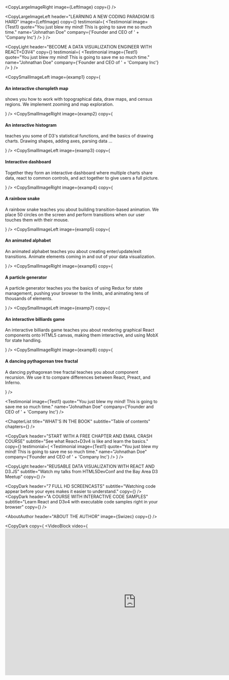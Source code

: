 

<Hero />

<CopyLargeImageRight image={LeftImage} copy={<CopyLargeImageRightText />} />

<CopyLargeImageLeft
  header="LEARNING A NEW CODING PARADIGM IS HARD"
  image={LeftImage}
  copy={<CopyLargeImageLeftText />}
  testimonial={
    <Testimonial
      image={Test1}
      quote="You just blew my mind! This is going to save me so much time."
      name="Johnathan Doe"
      company={'Founder and CEO of ' + 'Company Inc'}
    />
  }
/>

<CopyLight
  header="BECOME A DATA VISUALIZATION ENGINEER WITH REACT+D3V4"
  copy={<CopyLightText />}
  testimonial={
    <Testimonial
      image={Test1}
      quote="You just blew my mind! This is going to save me so much time."
      name="Johnathan Doe"
      company={'Founder and CEO of ' + 'Company Inc'}
    />
  }
/>

<CopyLight header="REACT+D3V4 GIVES YOU PRACTICAL EXAMPLES 👇" />

<CopySmallImageLeft 
  image={examp1}
  copy={
    <div>
        <h4>An interactive choropleth map</h4>
        <p>
          shows you how to work with topographical data, draw maps, and census regions. We implement zooming and map exploration.
        </p>
      </div>
}
/>
<CopySmallImageRight 
  image={examp2}
  copy={
    <div>
        <h4>An interactive histogram</h4>
        <p>
          teaches you some of D3's statistical functions, and the basics of drawing charts. Drawing shapes, adding axes, parsing data ...
        </p>
      </div>
  }
/>
<CopySmallImageLeft 
  image={examp3}
  copy={
    <div>
        <h4>Interactive dashboard </h4>
        <p>
          Together they form an interactive dashboard where multiple charts share data, react to common controls, and act together to give users a full picture.
        </p>
      </div>
}
/>
<CopySmallImageRight 
  image={examp4}
  copy={
    <div>
        <h4>A rainbow snake</h4>
        <p>
          A rainbow snake teaches you about building transition-based animation. We place 50 circles on the screen and perform transitions when our user touches them with their mouse.
        </p>
      </div>
  }
/>
<CopySmallImageLeft 
  image={examp5}
  copy={
    <div>
        <h4>An animated alphabet</h4>
        <p>
          An animated alphabet teaches you about creating enter/update/exit transitions. Animate elements coming in and out of your data visualization.
        </p>
      </div>
}
/>
<CopySmallImageRight 
  image={examp6}
  copy={
    <div>
        <h4>A particle generator</h4>
        <p>
          A particle generator teaches you the basics of using Redux for state management, pushing your browser to the limits, and animating tens of thousands of elements.
        </p>
      </div>
  }
/>
<CopySmallImageLeft 
  image={examp7}
  copy={
    <div>
        <h4>An interactive billiards game</h4>
        <p>
          An interactive billiards game teaches you about rendering graphical React components onto HTML5 canvas, making them interactive, and using MobX for state handling.
        </p>
      </div>
}
/>
<CopySmallImageRight 
  image={examp8}
  copy={
    <div>
        <h4>A dancing pythagorean tree fractal</h4>
        <p>
          A dancing pythagorean tree fractal teaches you about component recursion. We use it to compare differences between React, Preact, and Inferno.
        </p>
      </div>
  }
/>

<ReadChapter />

<Testimonial
  image={Test1}
  quote="You just blew my mind! This is going to save me so much time."
  name="Johnathan Doe"
  company={'Founder and CEO of ' + 'Company Inc'}
/>

<ChapterList
  title="WHAT'S IN THE BOOK"
  subtitle="Table of contents"
  chapters={<ChaptersText />}
/>

<ReadChapter />

<CopyDark
  header="START WITH A FREE CHAPTER AND EMAIL CRASH COURSE"
  subtitle="See what React+D3v4 is like and learn the basics."
  copy={<EmailSignup />}
  testimonial={
    <Testimonial
      image={Test1}
      quote="You just blew my mind! This is going to save me so much time."
      name="Johnathan Doe"
      company={'Founder and CEO of ' + 'Company Inc'}
    />
  }
/>

<CopyLight
  header="REUSABLE DATA VISUALIZATION WITH REACT AND D3.JS"
  subtitle="Watch my talks from HTML5DevConf and the Bay Area D3 Meetup"
  copy={<VideoBlockContent />}
/>

<CopyDark
  header="7 FULL HD SCREENCASTS"
  subtitle="Watching code appear before your eyes makes it easier to understand."
  copy={<Examples1 />}
/>
<CopyDark
  header="A COURSE WITH INTERACTIVE CODE SAMPLES"
  subtitle="Learn React and D3v4 with executable code samples right in your browser"
  copy={<Examples2 />}
/>

<AboutAuthor
  header="ABOUT THE AUTHOR"
  image={Swizec}
  copy={<AboutAuthorText />}
/>

<CopyDark
  copy={
    <VideoBlock
      video={
        <iframe
          frameborder="0"
          allowfullscreen="1"
          allow="autoplay; encrypted-media"
          title="YouTube video player"
          width="853"
          height="480"
          className='youtubevid'
          src="https://www.youtube.com/embed/4vTvXThQuXA?enablejsapi=1&amp;origin=https%3A%2F%2Fswizec.com&amp;widgetid=5"
          id="widget6"
        />
      }
    />
  }
/>
<PackageLight
  header="BOOK + COURSE + COACHING"
  subtitle="The book, the interactive course, 1 week of personal coaching"
  copy={<PackageFeatures />}
  button={<CTAButton 
  link={<button>Buy Now For $399</button>}
  />}
/>
<PackageDark
  header="BOOK + COURSE"
  subtitle="The book and the interactive course"
  copy={<PackageFeatures2 />}
  button={<CTAButton 
  link={<button>Buy Now For $149</button>}
  />}
/>
<PackageLight
  header="JUST THE BOOK"
  subtitle="The Book and some resources"
  copy={<PackageFeatures3 />}
  button={<CTAButton 
  link={<button>Buy Now For $49</button>}
  />}
/>
<ContactBar 
header={<ContactBarText/>}
/>
<CopyLight 
header='FAQ?'
subtitle='Do you have any questions? We’ve got answers'
copy={<FAQText />}
/>
<Pricing 
header='CHOOSE A PACKAGE'
block={<PriceBlock />}
copy={"Too expensive? Try for $5/month instead 👉"}
testimonial={
  <Testimonial
      image={Test1}
      quote="You just blew my mind! This is going to save me so much time."
      name="Johnathan Doe"
      company={'Founder and CEO of ' + 'Company Inc'}
    />
}
/>

